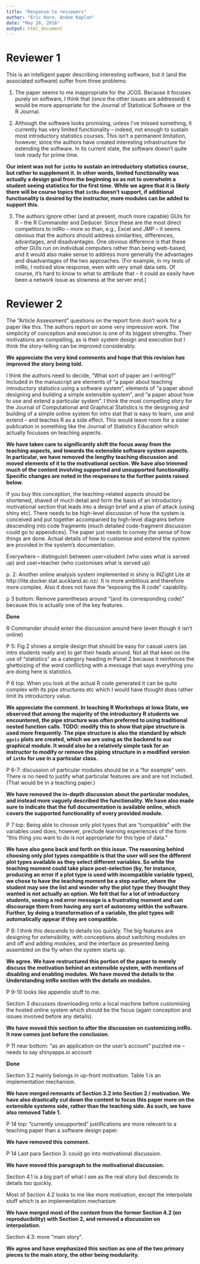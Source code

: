 ```yaml
---
title: "Response to reviewers"
author: "Eric Hare, Andee Kaplan"
date: "May 26, 2016"
output: html_document
---
```


# Reviewer 1

This is an intelligent paper describing interesting software, but it (and the associated software) suffer from three problems:

(1) The paper seems to me inappropriate for the JCGS. Because it focuses purely on software, I think that (once the other issues are addressed) it would be more appropriate for the Journal of Statistical Software or the R Journal.

(2) Although the software looks promising, unless I've missed something, it currently has very limited functionality -- indeed, not enough to sustain most introductory statistics courses. This isn't a permanent limitation, however, since the authors have created interesting infrastructure for extending the software. In its current state, the software doesn't quite look ready for prime time.

**Our intent was not for `intRo` to sustain an introductory statistics course, but rather to supplement it. In other words, limited functionality was actually a design goal from the beginning so as not to overwhelm a student seeing statistics for the first time. While we agree that it is likely there will be course topics that `intRo` doesn't support, if additional functionality is desired by the instructor, more modules can be added to support this.**

(3) The authors ignore other (and at present, much more capable) GUIs for R -- the R Commander and Deducer. Since these are the most direct competitors to intRo -- more so than, e.g., Excel and JMP -- it seems obvious that the authors should address similarities, differences, advantages, and disadvantages. One obvious difference is that these other GUIs run on individual computers rather than being web-based, and it would also make sense to address more generally the advantages and disadvantages of the two approaches. (For example, in my tests of intRo, I noticed slow response, even with very small data sets. Of course, it's hard to know to what to attribute that -- it could as easily have been a network issue as slowness at the server end.)

# Reviewer 2

The “Article Assessment” questions on the report form don’t work for a paper like this.
The authors report on some very impressive work. The simplicity of conception and execution is one of its biggest strengths. Their motivations are compelling, as is their system design and execution but I think the story-telling can be improved considerably.

**We appreciate the very kind comments and hope that this revision has improved the story being told.**

I think the authors need to decide, “What sort of paper am I writing?” Included in the manuscript are elements of “a paper about teaching introductory statistics using a software system”, elements of “a paper about designing and building a simple extensible system”, and “a paper about how to use and extend a particular system”. I think the most compelling story for the Journal of Computational and Graphical Statistics is the designing and building of a simple online system for intro stat that is easy to learn, use and extend – and teaches R as a side effect. This would leave room for a sister publication in something like the Journal of Statistics Education which actually focusses on teaching aspects.

**We have taken care to significantly shift the focus away from the teaching aspects, and towards the extensible software system aspects. In particular, we have removed the lengthy teaching discussion and moved elements of it to the motivational section. We have also trimmed much of the content involving supported and unsupported functionality. Specific changes are noted in the responses to the further points raised below.**

If you buy this conception, the teaching-related aspects should be shortened, shaved of much detail and form the basis of an introductory motivational section that leads into a design brief and a plan of attack (using shiny etc). There needs to be high-level discussion of how the system is conceived and put together accompanied by high-level diagrams before descending into code fragments (much detailed code-fragment discussion could go to appendices). The paper just needs to convey the sense of how things are done. Actual details of how to customise and extend the system are provided in the system’s documentation.

Everywhere – distinguish between user=student (who uses what is served up) and user=teacher (who customises what is served up)

p. 2: Another online analysis system implemented in shiny is iNZight Lite at http://lite.docker.stat.auckland.ac.nz/. It is more ambitious and therefore more complex. Also it does not have the “exposing the R code” capability.

p 3 bottom: Remove parentheses around “(and its corresponding code)” because this is actually one of the key features. 

**Done**

R Commander should enter the discussion around here (even though it isn’t online)

P 5: Fig 2 shows a simple design that should be easy for casual users (as intro students really are) to get their heads around. Not all that keen on the use of “statistics” as a category heading in Panel 2 because it reinforces the ghettoizing of the word conflicting with a message that says everything you are doing here is statistics.

P 6 top: When you look at the actual R code generated it can be quite complex with its pipe structures etc which I would have thought does rather limit its introductory value.

**We appreciate the comment. In teaching R Workshops at Iowa State, we observed that among the majority of the introductory R students we encountered, the pipe structure was often preferred to using traditional nested function calls. TODO: modify this to show that pipe structure is used more frequently. The pipe structure is also the standard by which `ggvis` plots are created, which we are using as the backend to our graphical module. It would also be a relatively simple task for an instructor to modify or remove the piping structure in a modified version of `intRo` for use in a particular class.**
 
P 6-7: discussion of particular modules should be in a “for example” vein. There is no need to justify what particular features are and are not included. (That would be in a teaching paper.)

**We have removed the in-depth discussion about the particular modules, and instead more vaguely described the functionality. We have also made sure to indicate that the full documentation is available online, which covers the supported functionality of every provided module.**

P 7 top: Being able to choose only plot types that are “compatible” with the variables used does, however, preclude learning experiences of the form “this thing you want to do is not appropriate for this type of data.”

**We have also gone back and forth on this issue. The reasoning behind choosing only plot types compatible is that the user will see the different plot types available as they select different variables. So while the teaching moment could take place post-selection (by, for instance, producing an error if a plot type is used with incompatible variable types), we chose to have the teaching moment be a step earlier, where the student may see the list and wonder why the plot type they thought they wanted is not actually an option. We felt that for a lot of introductory students, seeing a red error message is a frustrating moment and can discourage them from having any sort of autonomy within the software. Further, by doing a transformation of a variable, the plot types will automatically appear if they are compatible.**

P 8: I think this descends to details too quickly. The big features are designing for extensibility, with conceptions about switching modules on and off and adding modules, and the interface as presented being assembled on the fly when the system starts up.

**We agree. We have restructured this portion of the paper to merely discuss the motivation behind an extensible system, with mentions of disabling and enabling modules. We have moved the details to the Understanding intRo section with the details on modules.**

P 9-10 looks like appendix stuff to me.

Section 3 discusses downloading onto a local machine before customising the hosted online system which should be the focus (again conception and issues involved before any details).

**We have moved this section to after the discussion on customizing intRo. It now comes just before the conclusion.**

P 11 near bottom: “as an application on the user’s account” puzzled me -- needs to say shinyapps.io account

**Done**

Section 3.2 mainly belongs in up-front motivation. Table 1 is an implementation mechanism.

**We have merged remnants of Section 3.2 into Section 2 / motivation. We have also drastically cut down the content to focus this paper more on the extensible systems side, rather than the teaching side. As such, we have also removed Table 1.**

P 14 top: “currently unsupported” justifications are more relevant to a teaching paper than a software design paper.

**We have removed this comment.**

P 14 Last para Section 3: could go into motivational discussion.

**We have moved this paragraph to the motivational discussion.**

Section 4.1 is a big part of what I see as the real story but descends to details too quickly.

Most of Section 4.2 looks to me like more motivation, except the interpolate stuff which is an implementation mechanism

**We have merged most of the content from the former Section 4.2 (on reproducibility) with Section 2, and removed a discussion on interpolation.**

Section 4.3: more “main story”.

**We agree and have emphasized this section as one of the two primary pieces to the main story, the other being modularity.**
